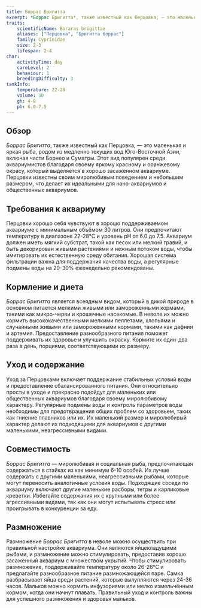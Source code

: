 ```yaml
---
title: Боррас Бригитта
excerpt: *Боррас Бригитта*, также известный как Перцовка, — это маленькая и яркая рыба из Юго-Восточной Азии, известная своим ярко-красным окрасом и миролюбивым характером.
traits:
    scientificName: Boraras brigittae
    aliases: ["Перцовка", "Бригитта боррас"]
    family: Cyprinidae
    size: 2-3
    lifespan: 2-4
char:
    activityTime: day
    careLevel: 2
    behaviour: 1
    breedingDifficulty: 3
tankInfo:
    temperature: 22-28
    volume: 30
    gh: 4-8
    ph: 6.0-7.5
---
```


## Обзор
*Боррас Бригитта*, также известный как Перцовка, — это маленькая и яркая рыба, родом из медленно текущих вод Юго-Восточной Азии, включая части Борнео и Суматры. Этот вид популярен среди аквариумистов благодаря своему яркому красному и оранжевому окрасу, который выделяется в хорошо засаженном аквариуме. Перцовки известны своим миролюбивым поведением и небольшим размером, что делает их идеальными для нано-аквариумов и общественных аквариумов.

## Требования к аквариуму
Перцовки хорошо себя чувствуют в хорошо поддерживаемом аквариуме с минимальным объёмом 30 литров. Они предпочитают температуру в диапазоне 22-28°C и уровень pH от 6.0 до 7.5. Аквариум должен иметь мягкий субстрат, такой как песок или мелкий гравий, и быть декорирован живыми растениями и нежным потоком воды, чтобы имитировать их естественную среду обитания. Хорошая система фильтрации важна для поддержания качества воды, а регулярные подмены воды на 20-30% еженедельно рекомендованы.

## Кормление и диета
*Боррас Бригитта* является всеядным видом, который в дикой природе в основном питается мелкими живыми или замороженными кормами, такими как микро-черви и крошечные насекомые. В неволе их можно кормить высококачественными мелкими пеллетами, хлопьями и случайными живыми или замороженными кормами, такими как дафнии и артемия. Предоставление разнообразного питания поможет поддерживать их здоровье и улучшить окраску. Кормите их один-два раза в день, порциями, соответствующими их размеру.

## Уход и содержание
Уход за Перцовками включает поддержание стабильных условий воды и предоставление сбалансированного питания. Они относительно просты в уходе и прекрасно подойдут для маленьких или общественных аквариумов благодаря своему миролюбивому характеру. Регулярные подмены воды и контроль параметров воды необходимы для предотвращения общих проблем со здоровьем, таких как гниение плавников или их. Их маленький размер и миролюбивый характер делают их подходящими для аквариумов с другими маленькими, неагрессивными видами.

## Совместимость
*Боррас Бригитта* — миролюбивая и социальная рыба, предпочитающая содержаться в стайках из как минимум 6-10 особей. Их лучше содержать с другими маленькими, неагрессивными рыбами, которые могут переносить аналогичные условия воды. Подходящие соседи по аквариуму включают другие маленькие расборы, тетры и карликовые креветки. Избегайте содержания их с крупными или более агрессивными видами, так как они могут испытывать стресс или проигрывать в конкуренции за еду.

## Размножение
Размножение *Боррас Бригитта* в неволе можно осуществить при правильной настройке аквариума. Они являются яйцекладущими рыбами, и размножение можно стимулировать, предоставив хорошо засаженный аквариум с множеством укрытий. Чтобы стимулировать размножение, поддерживайте температуру около 26-28°C и предлагайте разнообразное питание размножающейся паре. Самка разбрасывает яйца среди растений, которые вылупляются через 24-36 часов. Мальков можно кормить инфузориями или мелко измельчённым кормом, когда они начнут плавать. Правильный уход и контроль важны для успешного размножения и здоровья мальков.